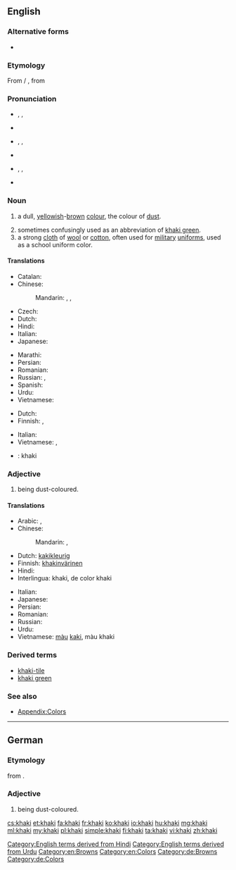 ==English==

===Alternative forms===
* {{l|en|carky}} {{defdate|19ᵗʰ C.}}

===Etymology===
From {{w|Hindustani}} {{term|ख़ाकी|sc=Deva|lang=hi}} / {{term|خاکی|sc=ur-Arab|tr=xākī|lang=ur}}, from {{etyl|fa}} {{term|خاکی|tr=xâki|sc=fa-Arab||dusty, earthy, earth-colored|lang=fa}}

===Pronunciation===
* {{a|Aus|NZ|UK}} {{enPR|kä-k'ē}}, {{IPA|/ˈkɑː.ki/}}, {{X-SAMPA|/"kA:.ki/}}
* {{rhymes|ɑːki}}
* {{a|Canada}} {{enPR|kär-k'ē|kä-k'ē|kă-k'ē}}, {{IPA|/ˈkɑɹ.ki/|/ˈkɑː.ki/|/ˈkæki/}}, {{X-SAMPA|/"kArki/|/"kA:.ki/|/"k{ki/}}
* {{rhymes|ɑɹki}}
* {{a|US}} {{enPR|kă-k'ē}}, {{IPA|/ˈkæ.ki/}}, {{X-SAMPA|/"k{ki:/}}
* {{rhymes|æki}}

===Noun===
{{en-noun}}

# a dull, [[yellow]]ish-[[brown]] [[color|colour]], the colour of [[dust]].
#: {{color panel|F0E68C}}
# sometimes confusingly used as an abbreviation of [[khaki green]].
# a strong [[cloth]] of [[wool]] or [[cotton]], often used for [[military]] [[uniform]]s, used as a school uniform color.

====Translations====
{{trans-top|colour}}
* Catalan: {{t-|ca|caqui|m}}
* Chinese:
*: Mandarin: {{t|zh|卡其色|tr=kǎqísè|sc=Hani}}, {{t|zh|黃褐色|sc=Hani}}, {{t|zh|黄褐色|tr=huánghésè|sc=Hani}}
* Czech: {{t+|cs|khaki}}
* Dutch: {{t+|nl|kaki|n}}
* Hindi: {{t-|hi|ख़ाकी|tr=xākī|sc=Deva}}
* Italian: {{t+|it|cachi|m}}
* Japanese: {{t-|ja|カーキ色|tr=kāki-iro|sc=Jpan}}
{{trans-mid}}
* Marathi: {{t-|mr|खाकी|m|tr=khākī|sc=Deva}}
* Persian: {{t+|fa|خاکی|tr=xâki|sc=fa-Arab}}
* Romanian: {{t+|ro|kaki}}
* Russian: {{t+|ru|хаки|n|tr=xáki}} {{indeclinable}}, {{t-|ru|цвет хаки|m|tr=cvet xáki|sc=Cyrl}}
* Spanish: {{t+|es|caqui|m}}
* Urdu: {{t-|ur|خاکی|tr=xākī|sc=ur-Arab}}
* Vietnamese: {{t-|vi|màu kaki}}
{{trans-bottom}}

{{trans-top|cloth}}
* Dutch: {{t-|nl|legerkledij|f}}
* Finnish: {{t+|fi|khaki}}, {{t-|fi|khakikangas}}
{{trans-mid}}
* Italian: {{t+|it|cachi|m}}
* Vietnamese: {{t-|vi|vải kaki}}, {{t-|vi|vải khaki}}
{{trans-bottom}}

{{checktrans}}
<!--Remove this section once all of the translations below have been moved into the tables above.-->
* {{ttbc|ia}}: khaki

===Adjective===
{{en-adj}}

# being dust-coloured.

====Translations====
{{trans-top|colour}}
* Arabic: {{t-|ar|كاكي|tr=kaaki}},  {{t-|ar|خاكي|tr=khaaki}}
* Chinese:
*: Mandarin: {{t|cmn|黃褐色|sc=Hani}},  {{t|cmn|黄褐色|tr=huánghé-sè|sc=Hani}}
* Dutch: [[kakikleurig]]
* Finnish: [[khakinvärinen]]
* Hindi: {{t-|hi|ख़ाकी|tr=xākī|xs=Hindi}}
* Interlingua: khaki, de color khaki
{{trans-mid}}
* Italian: {{t+|it|cachi|m}}
* Japanese: {{t-|ja|カーキ色|tr=kāki-iro}}
* Persian: {{t+|fa|خاکی|tr=xâki}}
* Romanian: {{t+|ro|kaki}}
* Russian: {{t+|ru|хаки|tr=xáki}}
* Urdu: {{t-|ur|خاکی|tr=xākī|xs=Urdu}}
* Vietnamese: [[màu]] [[kaki]], màu khaki
{{trans-bottom}}

===Derived terms===
* [[khaki-tile]]
* [[khaki green]]

===See also===
* [[Appendix:Colors]]

[[Category:English terms derived from Hindi]]
[[Category:English terms derived from Urdu]]
[[Category:en:Browns]]
[[Category:en:Colors]]

----

==German==

===Etymology===
from {{etyl|en|de}} {{term|khaki|lang=en}}.

===Adjective===
{{head|de|adjective}}

# being dust-coloured.

[[Category:de:Browns]]
[[Category:de:Colors]]

[[cs:khaki]]
[[et:khaki]]
[[fa:khaki]]
[[fr:khaki]]
[[ko:khaki]]
[[io:khaki]]
[[hu:khaki]]
[[mg:khaki]]
[[ml:khaki]]
[[my:khaki]]
[[pl:khaki]]
[[simple:khaki]]
[[fi:khaki]]
[[ta:khaki]]
[[vi:khaki]]
[[zh:khaki]]